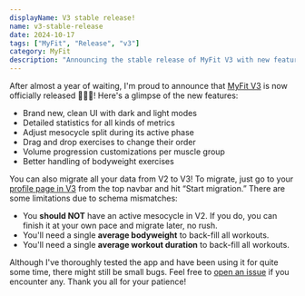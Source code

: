 ```yaml
---
displayName: V3 stable release!
name: v3-stable-release
date: 2024-10-17
tags: ["MyFit", "Release", "v3"]
category: MyFit
description: "Announcing the stable release of MyFit V3 with new features and migration details."
---
```


After almost a year of waiting, I'm proud to announce that [MyFit V3](https://my-fit-v3.vercel.app) is now officially released 🎉🎉🎉! Here's a glimpse of the new features:

- Brand new, clean UI with dark and light modes
- Detailed statistics for all kinds of metrics
- Adjust mesocycle split during its active phase
- Drag and drop exercises to change their order
- Volume progression customizations per muscle group
- Better handling of bodyweight exercises

You can also migrate all your data from V2 to V3! To migrate, just go to your [profile page in V3](https://my-fit-v3.vercel.app/profile) from the top navbar and hit “Start migration.” There are some limitations due to schema mismatches:

- You **should NOT** have an active mesocycle in V2. If you do, you can finish it at your own pace and migrate later, no rush.
- You'll need a single **average bodyweight** to back-fill all workouts.
- You'll need a single **average workout duration** to back-fill all workouts.

Although I've thoroughly tested the app and have been using it for quite some time, there might still be small bugs. Feel free to [open an issue](https://github.com/WhyAsh5114/MyFit/issues) if you encounter any. Thank you all for your patience!
